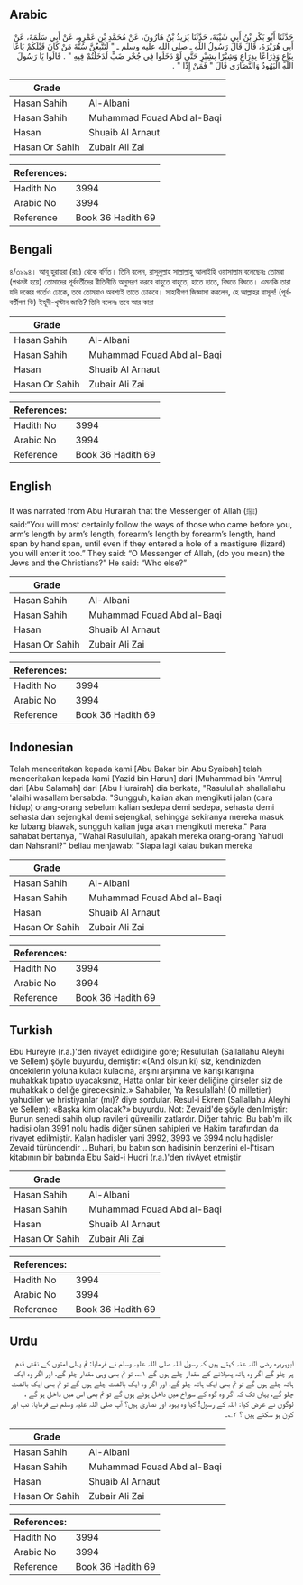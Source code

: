 ## Arabic


<div dir="rtl" lang="ar" style={{fontSize:'larger',backgroundColor:'#f8f9fa',padding:20}}>
حَدَّثَنَا أَبُو بَكْرِ بْنُ أَبِي شَيْبَةَ، حَدَّثَنَا يَزِيدُ بْنُ هَارُونَ، عَنْ مُحَمَّدِ بْنِ عَمْرٍو، عَنْ أَبِي سَلَمَةَ، عَنْ أَبِي هُرَيْرَةَ، قَالَ قَالَ رَسُولُ اللَّهِ ـ صلى الله عليه وسلم ـ ‏"‏ لَتَتَّبِعُنَّ سُنَّةَ مَنْ كَانَ قَبْلَكُمْ بَاعًا بِبَاعٍ وَذِرَاعًا بِذِرَاعٍ وَشِبْرًا بِشِبْرٍ حَتَّى لَوْ دَخَلُوا فِي جُحْرِ ضَبٍّ لَدَخَلْتُمْ فِيهِ ‏"‏ ‏.‏ قَالُوا يَا رَسُولَ اللَّهِ الْيَهُودُ وَالنَّصَارَى قَالَ ‏"‏ فَمَنْ إِذًا ‏"‏ ‏.‏
</div>
<div style={{backgroundColor:'#f8f9fa',padding:20, marginBottom: 10}}><table> <thead> <tr> <th>Grade</th> <th></th> </tr> </thead> <tbody> <tr><td>Hasan Sahih</td><td>Al-Albani</td></tr><tr><td>Hasan Sahih</td><td>Muhammad Fouad Abd al-Baqi</td></tr><tr><td>Hasan</td><td>Shuaib Al Arnaut</td></tr><tr><td>Hasan Or Sahih</td><td>Zubair Ali Zai</td></tr></tbody></table><table> <thead> <tr> <th>References:</th> <th></th> </tr> </thead> <tbody><tr><td>Hadith No</td><td>3994</td></tr><tr><td>Arabic No</td><td>3994</td></tr><tr><td>Reference</td><td>Book 36 Hadith 69</td></tr></tbody></table></div>

## Bengali


<div dir="ltr" lang="bn" style={{fontSize:'larger',backgroundColor:'#f8f9fa',padding:20}}>
৪/৩৯৯৪। আবূ হুরায়রা (রাঃ) থেকে বর্ণিত। তিনি বলেন, রাসূলুল্লাহ সাল্লাল্লাহু আলাইহি ওয়াসাল্লাম বলেছেনঃ তোমরা (পথভ্রষ্ট হয়ে) তোমাদের পূর্ববর্তীদের রীতিনীতি অনুসরণ করবে বাহুতে বাহুতে, হাতে হাতে, বিঘতে বিঘতে। এমনকি তারা যদি দব্বের গর্তেও ঢোকে, তবে তোমরাও অবশ্যই তাতে ঢোকবে। সাহাবীগণ জিজ্ঞাসা করলেন, হে আল্লাহর রাসূল! (পূর্ববর্তীগণ কি) ইহূদী-খৃস্টান জাতি? তিনি বলেনঃ তবে আর কারা
</div>
<div style={{backgroundColor:'#f8f9fa',padding:20, marginBottom: 10}}><table> <thead> <tr> <th>Grade</th> <th></th> </tr> </thead> <tbody> <tr><td>Hasan Sahih</td><td>Al-Albani</td></tr><tr><td>Hasan Sahih</td><td>Muhammad Fouad Abd al-Baqi</td></tr><tr><td>Hasan</td><td>Shuaib Al Arnaut</td></tr><tr><td>Hasan Or Sahih</td><td>Zubair Ali Zai</td></tr></tbody></table><table> <thead> <tr> <th>References:</th> <th></th> </tr> </thead> <tbody><tr><td>Hadith No</td><td>3994</td></tr><tr><td>Arabic No</td><td>3994</td></tr><tr><td>Reference</td><td>Book 36 Hadith 69</td></tr></tbody></table></div>

## English


<div dir="ltr" lang="en" style={{fontSize:'larger',backgroundColor:'#f8f9fa',padding:20}}>
It was narrated from Abu Hurairah that the Messenger of Allah (ﷺ) said:“You will most certainly follow the ways of those who came before you, arm’s length by arm’s length, forearm’s length by forearm’s length, hand span by hand span, until even if they entered a hole of a mastigure (lizard) you will enter it too.” They said: “O Messenger of Allah, (do you mean) the Jews and the Christians?” He said: “Who else?”
</div>
<div style={{backgroundColor:'#f8f9fa',padding:20, marginBottom: 10}}><table> <thead> <tr> <th>Grade</th> <th></th> </tr> </thead> <tbody> <tr><td>Hasan Sahih</td><td>Al-Albani</td></tr><tr><td>Hasan Sahih</td><td>Muhammad Fouad Abd al-Baqi</td></tr><tr><td>Hasan</td><td>Shuaib Al Arnaut</td></tr><tr><td>Hasan Or Sahih</td><td>Zubair Ali Zai</td></tr></tbody></table><table> <thead> <tr> <th>References:</th> <th></th> </tr> </thead> <tbody><tr><td>Hadith No</td><td>3994</td></tr><tr><td>Arabic No</td><td>3994</td></tr><tr><td>Reference</td><td>Book 36 Hadith 69</td></tr></tbody></table></div>

## Indonesian


<div dir="ltr" lang="id" style={{fontSize:'larger',backgroundColor:'#f8f9fa',padding:20}}>
Telah menceritakan kepada kami [Abu Bakar bin Abu Syaibah] telah menceritakan kepada kami [Yazid bin Harun] dari [Muhammad bin 'Amru] dari [Abu Salamah] dari [Abu Hurairah] dia berkata, "Rasulullah shallallahu 'alaihi wasallam bersabda: "Sungguh, kalian akan mengikuti jalan (cara hidup) orang-orang sebelum kalian sedepa demi sedepa, sehasta demi sehasta dan sejengkal demi sejengkal, sehingga sekiranya mereka masuk ke lubang biawak, sungguh kalian juga akan mengikuti mereka." Para sahabat bertanya, "Wahai Rasulullah, apakah mereka orang-orang Yahudi dan Nahsrani?" beliau menjawab: "Siapa lagi kalau bukan mereka
</div>
<div style={{backgroundColor:'#f8f9fa',padding:20, marginBottom: 10}}><table> <thead> <tr> <th>Grade</th> <th></th> </tr> </thead> <tbody> <tr><td>Hasan Sahih</td><td>Al-Albani</td></tr><tr><td>Hasan Sahih</td><td>Muhammad Fouad Abd al-Baqi</td></tr><tr><td>Hasan</td><td>Shuaib Al Arnaut</td></tr><tr><td>Hasan Or Sahih</td><td>Zubair Ali Zai</td></tr></tbody></table><table> <thead> <tr> <th>References:</th> <th></th> </tr> </thead> <tbody><tr><td>Hadith No</td><td>3994</td></tr><tr><td>Arabic No</td><td>3994</td></tr><tr><td>Reference</td><td>Book 36 Hadith 69</td></tr></tbody></table></div>

## Turkish


<div dir="ltr" lang="tr" style={{fontSize:'larger',backgroundColor:'#f8f9fa',padding:20}}>
Ebu Hureyre (r.a.)'den rivayet edildiğine göre; Resulullah (Sallallahu Aleyhi ve Sellem) şöyle buyurdu, demiştir: «(And olsun ki) siz, kendinizden öncekilerin yoluna kulacı kulacına, arşını arşınına ve karışı karışına muhakkak tıpatıp uyacaksınız, Hatta onlar bir keler deliğine girseler siz de muhakkak o deliğe gireceksiniz.» Sahabiler, Ya Resulallah! (O milletier) yahudiler ve hristiyanlar (mı)? diye sordular. Resul-i Ekrem (Sallallahu Aleyhi ve Sellem): «Başka kim olacak?» buyurdu. Not: Zevaid'de şöyle denilmiştir: Bunun senedi sahih olup ravileri güvenilir zatlardır. Diğer tahric: Bu bab'm ilk hadisi olan 3991 nolu hadis diğer sünen sahipIeri ve Hakim tarafından da rivayet edilmiştir. Kalan hadisler yani 3992, 3993 ve 3994 nolu hadisler Zevaid türündendir .. Buhari, bu babın son hadisinin benzerini el-İ'tisam kitabının bir babında Ebu Said-i Hudri (r.a.)'den rivAyet etmiştir
</div>
<div style={{backgroundColor:'#f8f9fa',padding:20, marginBottom: 10}}><table> <thead> <tr> <th>Grade</th> <th></th> </tr> </thead> <tbody> <tr><td>Hasan Sahih</td><td>Al-Albani</td></tr><tr><td>Hasan Sahih</td><td>Muhammad Fouad Abd al-Baqi</td></tr><tr><td>Hasan</td><td>Shuaib Al Arnaut</td></tr><tr><td>Hasan Or Sahih</td><td>Zubair Ali Zai</td></tr></tbody></table><table> <thead> <tr> <th>References:</th> <th></th> </tr> </thead> <tbody><tr><td>Hadith No</td><td>3994</td></tr><tr><td>Arabic No</td><td>3994</td></tr><tr><td>Reference</td><td>Book 36 Hadith 69</td></tr></tbody></table></div>

## Urdu


<div dir="rtl" lang="ur" style={{fontSize:'larger',backgroundColor:'#f8f9fa',padding:20}}>
ابوہریرہ رضی اللہ عنہ کہتے ہیں کہ رسول اللہ صلی اللہ علیہ وسلم نے فرمایا: تم پہلی امتوں کے نقش قدم پر چلو گے اگر وہ ہاتھ پھیلانے کے مقدار چلے ہوں گے ۱؎، تو تم بھی وہی مقدار چلو گے، اور اگر وہ ایک ہاتھ چلے ہوں گے تو تم بھی ایک ہاتھ چلو گے، اور اگر وہ ایک بالشت چلے ہوں گے تو تم بھی ایک بالشت چلو گے، یہاں تک کہ اگر وہ گوہ کے سوراخ میں داخل ہوئے ہوں گے تو تم بھی اس میں داخل ہو گے ، لوگوں نے عرض کیا: اللہ کے رسول! کیا وہ یہود اور نصاریٰ ہیں؟ آپ صلی اللہ علیہ وسلم نے فرمایا: تب اور کون ہو سکتے ہیں ؟ ۲؎۔
</div>
<div style={{backgroundColor:'#f8f9fa',padding:20, marginBottom: 10}}><table> <thead> <tr> <th>Grade</th> <th></th> </tr> </thead> <tbody> <tr><td>Hasan Sahih</td><td>Al-Albani</td></tr><tr><td>Hasan Sahih</td><td>Muhammad Fouad Abd al-Baqi</td></tr><tr><td>Hasan</td><td>Shuaib Al Arnaut</td></tr><tr><td>Hasan Or Sahih</td><td>Zubair Ali Zai</td></tr></tbody></table><table> <thead> <tr> <th>References:</th> <th></th> </tr> </thead> <tbody><tr><td>Hadith No</td><td>3994</td></tr><tr><td>Arabic No</td><td>3994</td></tr><tr><td>Reference</td><td>Book 36 Hadith 69</td></tr></tbody></table></div>
